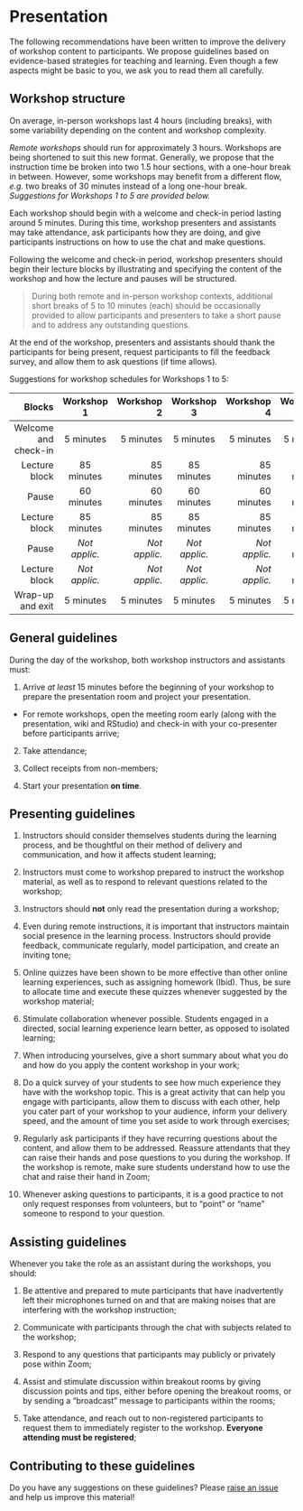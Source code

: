 # Presentation {#presentation-en}

The following recommendations have been written to improve the delivery of workshop content to participants. We propose guidelines based on evidence-based strategies for teaching and learning. Even though a few aspects might be basic to you, we ask you to read them all carefully.

## Workshop structure

On average, in-person workshops last 4 hours (including breaks), with some variability depending on the content and workshop complexity.

*Remote workshops* should run for approximately 3 hours. Workshops are being shortened to suit this new format. Generally, we propose that the instruction time be broken into two 1.5 hour sections, with a one-hour break in between. However, some workshops may benefit from a different flow, *e.g.* two breaks of 30 minutes instead of a long one-hour break. *Suggestions for Workshops 1 to 5 are provided below.*

Each workshop should begin with a welcome and check-in period lasting around 5 minutes. During this time, workshop presenters and assistants may take attendance, ask participants how they are doing, and give participants instructions on how to use the chat and make questions.

Following the welcome and check-in period, workshop presenters should begin their lecture blocks by illustrating and specifying the content of the workshop and how the lecture and pauses will be structured.

> During both remote and in-person workshop contexts, additional short breaks of 5 to 10 minutes (each) should be occasionally provided to allow participants and presenters to take a short pause and to address any outstanding questions.

At the end of the workshop, presenters and assistants should thank the participants for being present, request participants to fill the feedback survey, and allow them to ask questions (if time allows).

Suggestions for workshop schedules for Workshops 1 to 5:

|     Blocks    |  Workshop 1    | Workshop 2 |  Workshop 3 | Workshop 4 | Workshop 5 |
| -------------:|:-------------:| ----------:|:-------------:| ----------:| ----------:|
| Welcome and check-in | 5 minutes   |    5 minutes       | 5 minutes  | 5 minutes | 5 minutes |
| Lecture block | 85 minutes   |    85 minutes       | 85 minutes       |    85 minutes      | 55 minutes  |
| Pause  | 60 minutes      |    60 minutes      |60 minutes      |    60 minutes      | 30 minutes |
| Lecture block | 85 minutes   |    85 minutes       | 85 minutes       |    85 minutes      | 85 minutes  |
| Pause  | *Not applic.* |    *Not applic.*      | *Not applic.*  |    *Not applic.*  | 30 minutes |
| Lecture block | *Not applic.*   |    *Not applic.*       | *Not applic.*  | *Not applic.* | 55 minutes  |
| Wrap-up and exit | 5 minutes   |    5 minutes       | 5 minutes  | 5 minutes | 5 minutes  |

## General guidelines

During the day of the workshop, both workshop instructors and assistants must:

1. Arrive *at least* 15 minutes before the beginning of your workshop to prepare the presentation room and project your presentation. 

* For remote workshops, open the meeting room early (along with the presentation, wiki and RStudio) and check-in with your co-presenter before participants arrive;

2. Take attendance;

3. Collect receipts from non-members;

4. Start your presentation **on time**.

## Presenting guidelines

1. Instructors should consider themselves students during the learning process, and be thoughtful on their method of delivery and communication, and how it affects student learning;

2. Instructors must come to workshop prepared to instruct the workshop material, as well as to respond to relevant questions related to the workshop; 

3. Instructors should **not** only read the presentation during a workshop;

4. Even during remote instructions, it is important that instructors maintain social presence in the learning process. Instructors should provide feedback, communicate regularly, model participation, and create an inviting tone;

5. Online quizzes have been shown to be more effective than other online learning experiences, such as assigning homework (Ibid). Thus, be sure to allocate time and execute these quizzes whenever suggested by the workshop material;

6. Stimulate collaboration whenever possible. Students engaged in a directed, social learning experience learn better, as opposed to isolated learning;

7. When introducing yourselves, give a short summary about what you do and how do you apply the content workshop in your work;

8. Do a quick survey of your students to see how much experience they have with the workshop topic. This is a great activity that can help you engage with participants, allow them to discuss with each other, help you cater part of your workshop to your audience, inform your delivery speed, and the amount of time you set aside to work through exercises;

9. Regularly ask participants if they have recurring questions about the content, and allow them to be addressed. Reassure attendants that they can raise their hands and pose questions to you during the workshop. If the workshop is remote, make sure students understand how to use the chat and raise their hand in Zoom;

10. Whenever asking questions to participants, it is a good practice to not only request responses from volunteers, but to "point" or "name" someone to respond to your question.

## Assisting guidelines

Whenever you take the role as an assistant during the workshops, you should:

1. Be attentive and prepared to mute participants that have inadvertently left their microphones turned on and that are making noises that are interfering with the workshop instruction;

2. Communicate with participants through the chat with subjects related to the workshop;

3. Respond to any questions that participants may publicly or privately pose within Zoom;

4. Assist and stimulate discussion within breakout rooms by giving discussion points and tips, either before opening the breakout rooms, or by sending a "broadcast" message to participants within the rooms;

5. Take attendance, and reach out to non-registered participants to request them to immediately register to the workshop. **Everyone attending must be registered**;

## Contributing to these guidelines

Do you have any suggestions on these guidelines? Please [raise an issue](https://github.com/QCBSRworkshops/presenter-developer-protocol/issues) and help us improve this material!